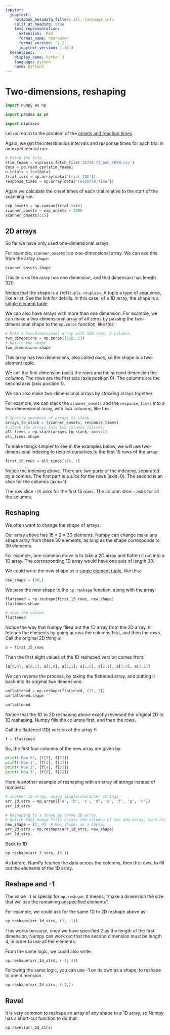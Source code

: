 ```yaml
---
jupyter:
  jupytext:
    notebook_metadata_filter: all,-language_info
    split_at_heading: true
    text_representation:
      extension: .Rmd
      format_name: rmarkdown
      format_version: '1.2'
      jupytext_version: 1.10.3
  kernelspec:
    display_name: Python 3
    language: python
    name: python3
---
```


# Two-dimensions, reshaping

```python
import numpy as np

import pandas as pd

import nipraxis
```

Let us return to the problem of the [onsets and reaction
times](numpy_intro.Rmd).

Again, we get the interstimulus intervals and response times for each trial in
an experimental run:

```python
# Fetch the file.
stim_fname = nipraxis.fetch_file('24719.f3_beh_CHYM.csv')
data = pd.read_csv(stim_fname)
n_trials = len(data)
trial_isis = np.array(data['trial_ISI'])
response_times = np.array(data['response_time'])
```

Again we calculate the onset times of each trial relative to the start of the
scanning run.

```python
exp_onsets = np.cumsum(trial_isis)
scanner_onsets = exp_onsets + 4000
scanner_onsets[:15]
```

## 2D arrays

So far we have only used one-dimensional arrays.

For example, `scanner_onsets` is a one-dimensional array.  We can see this from
the array `shape`:

```python
scanner_onsets.shape
```

This tells us the array has one dimension, and that dimension has length 320.

Notice that the shape is a {ref}`tuple <tuples>`.  A tuple a type of sequence,
like a list.  See the link for details.  In this case, of a 1D array, the shape
is a [single element tuple](length_one_tuples.Rmd).

We can also have arrays with more than one dimension.  For example, we can make
a two-dimensional array of all zeros by passing the two-dimensional shape to
the `np.zeros` function, like this:

```python
# Make a two-dimensional array with 320 rows, 2 columns.
two_dimensions = np.zeros((320, 2))
# Notice the shape
two_dimensions.shape
```

This array has two dimensions, also called *axes*, so the shape is a
two-element tuple. 

We call the first dimension (axis) the *rows* and the second dimension the
*columns*.  The rows are the first axis (axis position 0).  The columns are the
second axis (axis position 1).

We can also make two-dimensional arrays by *stacking* arrays together.

For example, we can stack the `scanner_onsets` and the `response_times` into a
two-dimensional array, with two columns, like this:

```python
# Specify sequence of arrays to stack.
arrays_to_stack = [scanner_onsets, response_times]
# Stack the arrays into two columns (axis=1)
all_times = np.stack(arrays_to_stack, axis=1)
all_times.shape
```

To make things simpler to see in the examples below, we will use
two-dimensional indexing to restrict ourselves to the first 15 rows of the
array:


```python
first_15_rows = all_times[:15, :]
```

Notice the indexing above.  There are two parts of the indexing, separated by a
comma.  The first part is a *slice* for the rows (axis=0).  The second is an
*slice* for the columns (axis=1).

The row slice `:15` asks for the first 15 rows.  The column slice `:` asks for
all the columns.


## Reshaping


We often want to change the *shape* of arrays.

Our array above has 15 * 2 = 30 elements.  Numpy can change make any shape array from these 30 elements, as long as the shape corresponds to 30 elements.

For example, one common move is to take a 2D array and flatten it out into a 1D
array.  The corresponding 1D array would have one axis of length 30.

We could write the new shape as a [single element tuple](length_one_tuple.Rmd),
like this:

```python
new_shape = (30,)
```

We pass the new shape to the `np.reshape` function, along with the array:

```python
flattened = np.reshape(first_15_rows, new_shape)
flattened.shape
```

```python
# show the values.
flattened
```

Notice the way that Numpy filled out the 1D array from the 2D array.  It
fetches the elements by going across the columns first, and then the rows.
Call the original 2D thing `a`:

```python
a = first_15_rows
```

Then the first eight values of the 1D reshaped version comes from:

```python
[a[0,0], a[0,1], a[1,0], a[1,1], a[2,0], a[2,1], a[3,0], a[3,1]]
```

We can reverse the process, by taking the flattened array, and putting it back
into its original two dimensions:

```python
unflattened = np.reshape(flattened, (15, 2))
unflattened.shape
```

```python
unflattened
```

Notice that the 1D to 2D reshaping above exactly reversed the original 2D to 1D
reshaping. Numpy fills the columns first, and then the rows.

Call the flattened (1D) version of the array `f`:

```python
f = flattened
```

So, the first four columns of the new array are given by:

```python
print('Row 0', [f[0], f[1]])
print('Row 1', [f[2], f[3]])
print('Row 2', [f[4], f[5]])
print('Row 3', [f[6], f[7]])
```

Here is another example of reshaping with an array of strings instead of numbers:

```python
# another 1D array, using single-character strings.
arr_1d_strs = np.array(['a', 'b', 'c', 'd', 'e', 'f', 'g', 'h'])
arr_1d_strs
```

```python
# Reshaping to a three by three 2D array.
# Notice that numpy fills across the columns of the new array, then rows.
new_shape = (2, 4)  # New shape, as a tuple.
arr_2d_strs = np.reshape(arr_1d_strs, new_shape)
arr_2d_strs
```

Back to 1D:

```python
np.reshape(arr_2_strs, (9,))
```

As before, NumPy fetches the data across the columns, then the rows, to fill
out the elements of the 1D array.

## Reshape and -1

The value `-1` is special for `np.reshape`.  It means, "make a dimension the
size that will use the remaining unspecified elements".

For example, we could ask for the same 1D to 2D reshape above as:

```python
np.reshape(arr_1d_strs, (2, -1))
```

This works because, once we have specified 2 as the length of the first
dimension, Numpy can work out that the second dimension must be length 4, in
order to use all the elements.

From the same logic, we could also write:

```python
np.reshape(arr_1d_strs, (-1, 4))
```

Following the same logic, you can use -1 on its own as a shape, to reshape to
one dimension.

```python
np.reshape(arr_2d_strs, (-1,))
```

## Ravel

It is very common to reshape an array of any shape to a 1D array, so Numpy has
a short-cut function to do that:

```python
np.ravel(arr_2d_strs)
```
